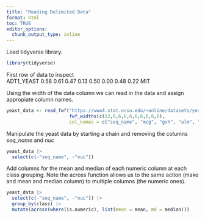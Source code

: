 ```yaml
---
title: "Reading Delimited Data"
format: html
toc: TRUE
editor_options: 
  chunk_output_type: inline
---
```


Load tidyverse library.
```r
library(tidyverse)
```

First row of data to inspect  
ADT1_YEAST 0.58 0.61 0.47 0.13 0.50 0.00 0.48 0.22 MIT

Using the width of the data column we can read in the data and assign appropiate column names.

```r
yeast_data <- read_fwf("https://www4.stat.ncsu.edu/~online/datasets/yeast.data", 
                       fwf_widths(c(12,6,6,6,6,6,6,6,6,6),
                       col_names = c("seq_name", "mcg", "gvh", "alm", "mit", "erl", "pox","vac","nuc","class")))
```

Manipulate the yeast data by starting a chain and removing the columns *seq_name* and *nuc*

```r
yeast_data |> 
  select(c(-"seq_name", -"nuc"))
```
Add columns for the mean and median of each numeric column at each class grouping. Note the across function allows us to the same action (make and mean and median column) to multiple columns (the numeric ones).
```r
yeast_data |> 
  select(c(-"seq_name", -"nuc")) |>
  group_by(class) |>
  mutate(across(where(is.numeric), list(mean = mean, md = median)))
```

